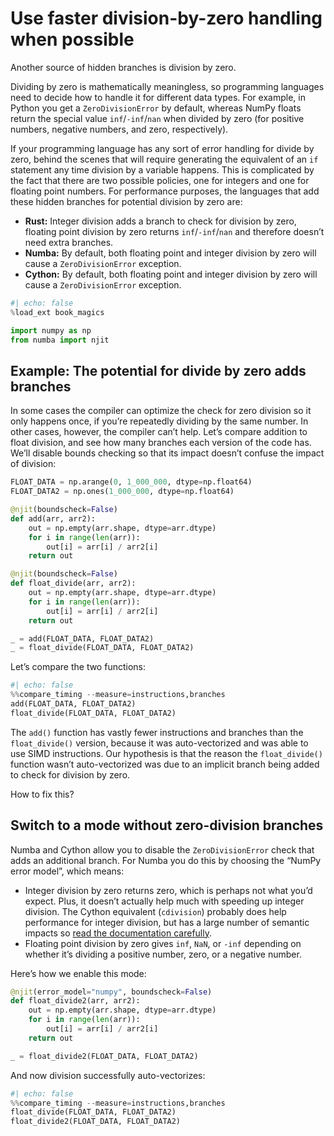 # Use faster division-by-zero handling when possible

Another source of hidden branches is division by zero.

Dividing by zero is mathematically meaningless, so programming languages need to decide how to handle it for different data types.
For example, in Python you get a `ZeroDivisionError` by default, whereas NumPy floats return the special value `inf`/`-inf`/`nan` when divided by zero (for positive numbers, negative numbers, and zero, respectively).

If your programming language has any sort of error handling for divide by zero, behind the scenes that will require generating the equivalent of an `if` statement any time division by a variable happens.
This is complicated by the fact that there are two possible policies, one for integers and one for floating point numbers.
For performance purposes, the languages that add these hidden branches for potential division by zero are:

* **Rust:** Integer division adds a branch to check for division by zero, floating point division by zero returns `inf`/`-inf`/`nan` and therefore doesn't need extra branches.
* **Numba:** By default, both floating point and integer division by zero will cause a `ZeroDivisionError` exception.
* **Cython:** By default, both floating point and integer division by zero will cause a `ZeroDivisionError` exception.

```python
#| echo: false
%load_ext book_magics
```

```python
import numpy as np
from numba import njit
```

## Example: The potential for divide by zero adds branches

In some cases the compiler can optimize the check for zero division so it only happens once, if you're repeatedly dividing by the same number.
In other cases, however, the compiler can't help.
Let's compare addition to float division, and see how many branches each version of the code has.
We'll disable bounds checking so that its impact doesn't confuse the impact of division:

```python
FLOAT_DATA = np.arange(0, 1_000_000, dtype=np.float64)
FLOAT_DATA2 = np.ones(1_000_000, dtype=np.float64)

@njit(boundscheck=False)
def add(arr, arr2):
    out = np.empty(arr.shape, dtype=arr.dtype)
    for i in range(len(arr)):
        out[i] = arr[i] / arr2[i]
    return out

@njit(boundscheck=False)
def float_divide(arr, arr2):
    out = np.empty(arr.shape, dtype=arr.dtype)
    for i in range(len(arr)):
        out[i] = arr[i] / arr2[i]
    return out

_ = add(FLOAT_DATA, FLOAT_DATA2)
_ = float_divide(FLOAT_DATA, FLOAT_DATA2)
```

Let's compare the two functions:

```python
#| echo: false
%%compare_timing --measure=instructions,branches
add(FLOAT_DATA, FLOAT_DATA2)
float_divide(FLOAT_DATA, FLOAT_DATA2)
```

The `add()` function has vastly fewer instructions and branches than the `float_divide()` version, because it was auto-vectorized and was able to use SIMD instructions.
Our hypothesis is that the reason the `float_divide()` function wasn't auto-vectorized was due to an implicit branch being added to check for division by zero.

How to fix this?

## Switch to a mode without zero-division branches

Numba and Cython allow you to disable the `ZeroDivisionError` check that adds an additional branch.
For Numba you do this by choosing the "NumPy error model", which means:

* Integer division by zero returns zero, which is perhaps not what you'd expect.
  Plus, it doesn't actually help much with speeding up integer division.
  The Cython equivalent (`cdivision`) probably does help performance for integer division, but has a large number of semantic impacts so [read the documentation carefully](https://cython.readthedocs.io/en/latest/src/userguide/source_files_and_compilation.html#compiler-directives).
* Floating point division by zero gives `inf`, `NaN`, or `-inf` depending on whether it's dividing a positive number, zero, or a negative number.

Here's how we enable this mode:

```python
@njit(error_model="numpy", boundscheck=False)
def float_divide2(arr, arr2):
    out = np.empty(arr.shape, dtype=arr.dtype)
    for i in range(len(arr)):
        out[i] = arr[i] / arr2[i]
    return out

_ = float_divide2(FLOAT_DATA, FLOAT_DATA2)
```

And now division successfully auto-vectorizes:

```python
#| echo: false
%%compare_timing --measure=instructions,branches
float_divide(FLOAT_DATA, FLOAT_DATA2)
float_divide2(FLOAT_DATA, FLOAT_DATA2)
```

